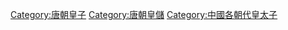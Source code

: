 [[Category:唐朝皇子|Category:唐朝皇子]]
[[Category:唐朝皇儲|Category:唐朝皇儲]]
[[Category:中國各朝代皇太子|Category:中國各朝代皇太子]]